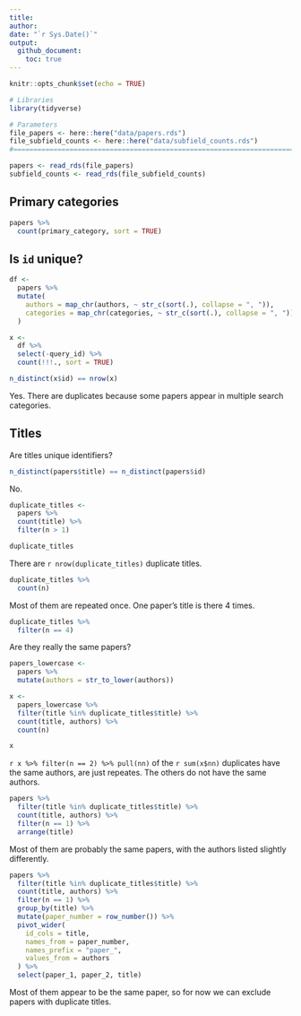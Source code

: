 ```yaml
---
title: 
author: 
date: "`r Sys.Date()`"
output: 
  github_document:
    toc: true
---
```


```r
knitr::opts_chunk$set(echo = TRUE)
```

```r
# Libraries
library(tidyverse)

# Parameters
file_papers <- here::here("data/papers.rds")
file_subfield_counts <- here::here("data/subfield_counts.rds")
#===============================================================================

papers <- read_rds(file_papers)
subfield_counts <- read_rds(file_subfield_counts)
```

## Primary categories

```r
papers %>% 
  count(primary_category, sort = TRUE)
```

## Is `id` unique?

```r
df <-
  papers %>% 
  mutate(
    authors = map_chr(authors, ~ str_c(sort(.), collapse = ", ")),
    categories = map_chr(categories, ~ str_c(sort(.), collapse = ", "))
  )

x <-
  df %>% 
  select(-query_id) %>% 
  count(!!!., sort = TRUE) 

n_distinct(x$id) == nrow(x)
```

Yes. There are duplicates because some papers appear in multiple search categories. 

## Titles

Are titles unique identifiers?

```r
n_distinct(papers$title) == n_distinct(papers$id)
```

No. 

```r
duplicate_titles <-
  papers %>% 
  count(title) %>% 
  filter(n > 1)

duplicate_titles
```

There are `r nrow(duplicate_titles)` duplicate titles.

```r
duplicate_titles %>% 
  count(n)
```

Most of them are repeated once. One paper's title is there 4 times.

```r
duplicate_titles %>% 
  filter(n == 4)
```

Are they really the same papers?

```r
papers_lowercase <-
  papers %>% 
  mutate(authors = str_to_lower(authors)) 

x <-
  papers_lowercase %>% 
  filter(title %in% duplicate_titles$title) %>% 
  count(title, authors) %>% 
  count(n)

x
```

`r x %>% filter(n == 2) %>% pull(nn)` of the `r sum(x$nn)` duplicates have the same authors, are just repeates. The others do not have the same authors. 

```r
papers %>% 
  filter(title %in% duplicate_titles$title) %>% 
  count(title, authors) %>% 
  filter(n == 1) %>% 
  arrange(title)
```

Most of them are probably the same papers, with the authors listed slightly differently. 

```r
papers %>% 
  filter(title %in% duplicate_titles$title) %>% 
  count(title, authors) %>% 
  filter(n == 1) %>% 
  group_by(title) %>% 
  mutate(paper_number = row_number()) %>% 
  pivot_wider(
    id_cols = title, 
    names_from = paper_number, 
    names_prefix = "paper_",
    values_from = authors
  ) %>% 
  select(paper_1, paper_2, title)
```

Most of them appear to be the same paper, so for now we can exclude papers with duplicate titles. 
